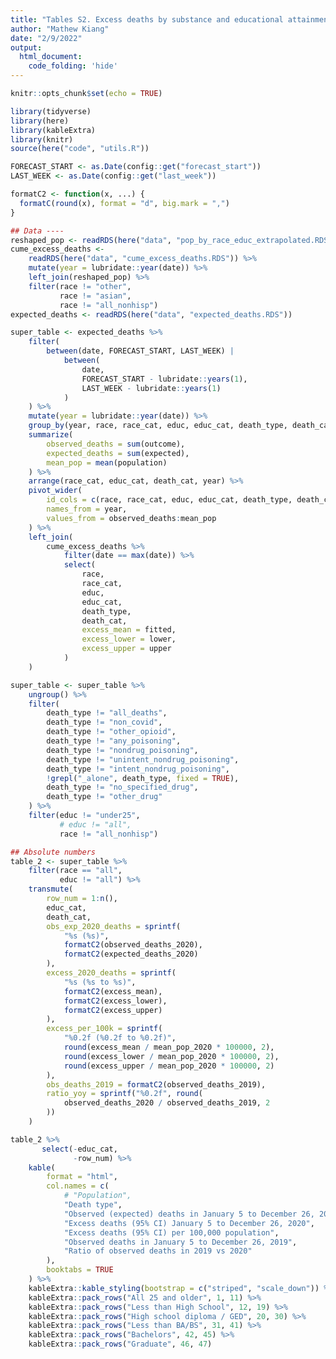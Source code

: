 ```yaml
---
title: "Tables S2. Excess deaths by substance and educational attainment"
author: "Mathew Kiang"
date: "2/9/2022"
output: 
  html_document:
    code_folding: 'hide'
---
```


```r
knitr::opts_chunk$set(echo = TRUE)
```

```r
library(tidyverse)
library(here)
library(kableExtra)
library(knitr)
source(here("code", "utils.R"))

FORECAST_START <- as.Date(config::get("forecast_start"))
LAST_WEEK <- as.Date(config::get("last_week"))

formatC2 <- function(x, ...) {
  formatC(round(x), format = "d", big.mark = ",")
}
```

```r
## Data ----
reshaped_pop <- readRDS(here("data", "pop_by_race_educ_extrapolated.RDS"))
cume_excess_deaths <-
    readRDS(here("data", "cume_excess_deaths.RDS")) %>%
    mutate(year = lubridate::year(date)) %>%
    left_join(reshaped_pop) %>%
    filter(race != "other",
           race != "asian",
           race != "all_nonhisp")
expected_deaths <- readRDS(here("data", "expected_deaths.RDS"))

super_table <- expected_deaths %>%
    filter(
        between(date, FORECAST_START, LAST_WEEK) |
            between(
                date,
                FORECAST_START - lubridate::years(1),
                LAST_WEEK - lubridate::years(1)
            )
    ) %>%
    mutate(year = lubridate::year(date)) %>%
    group_by(year, race, race_cat, educ, educ_cat, death_type, death_cat) %>%
    summarize(
        observed_deaths = sum(outcome),
        expected_deaths = sum(expected),
        mean_pop = mean(population)
    ) %>%
    arrange(race_cat, educ_cat, death_cat, year) %>%
    pivot_wider(
        id_cols = c(race, race_cat, educ, educ_cat, death_type, death_cat),
        names_from = year,
        values_from = observed_deaths:mean_pop
    ) %>%
    left_join(
        cume_excess_deaths %>%
            filter(date == max(date)) %>%
            select(
                race, 
                race_cat,
                educ, 
                educ_cat,
                death_type,
                death_cat,
                excess_mean = fitted,
                excess_lower = lower,
                excess_upper = upper
            )
    )

super_table <- super_table %>%
    ungroup() %>%
    filter(
        death_type != "all_deaths",
        death_type != "non_covid",
        death_type != "other_opioid",
        death_type != "any_poisoning",
        death_type != "nondrug_poisoning",
        death_type != "unintent_nondrug_poisoning",
        death_type != "intent_nondrug_poisoning",
        !grepl("_alone", death_type, fixed = TRUE),
        death_type != "no_specified_drug",
        death_type != "other_drug"
    ) %>%
    filter(educ != "under25",
           # educ != "all", 
           race != "all_nonhisp")
```

```r
## Absolute numbers
table_2 <- super_table %>%
    filter(race == "all",
           educ != "all") %>%
    transmute(
        row_num = 1:n(), 
        educ_cat,
        death_cat,
        obs_exp_2020_deaths = sprintf(
            "%s (%s)",
            formatC2(observed_deaths_2020),
            formatC2(expected_deaths_2020)
        ),
        excess_2020_deaths = sprintf(
            "%s (%s to %s)",
            formatC2(excess_mean),
            formatC2(excess_lower),
            formatC2(excess_upper)
        ),
        excess_per_100k = sprintf(
            "%0.2f (%0.2f to %0.2f)",
            round(excess_mean / mean_pop_2020 * 100000, 2),
            round(excess_lower / mean_pop_2020 * 100000, 2),
            round(excess_upper / mean_pop_2020 * 100000, 2)
        ),
        obs_deaths_2019 = formatC2(observed_deaths_2019),
        ratio_yoy = sprintf("%0.2f", round(
            observed_deaths_2020 / observed_deaths_2019, 2
        ))
    ) 

table_2 %>%
       select(-educ_cat,
              -row_num) %>%
    kable(
        format = "html",
        col.names = c(
            # "Population",
            "Death type",
            "Observed (expected) deaths in January 5 to December 26, 2020",
            "Excess deaths (95% CI) January 5 to December 26, 2020",
            "Excess deaths (95% CI) per 100,000 population",
            "Observed deaths in January 5 to December 26, 2019",
            "Ratio of observed deaths in 2019 vs 2020"
        ),
        booktabs = TRUE
    ) %>%
    kableExtra::kable_styling(bootstrap = c("striped", "scale_down")) %>%
    kableExtra::pack_rows("All 25 and older", 1, 11) %>%
    kableExtra::pack_rows("Less than High School", 12, 19) %>%
    kableExtra::pack_rows("High school diploma / GED", 20, 30) %>%
    kableExtra::pack_rows("Less than BA/BS", 31, 41) %>%
    kableExtra::pack_rows("Bachelors", 42, 45) %>%
    kableExtra::pack_rows("Graduate", 46, 47)
```
